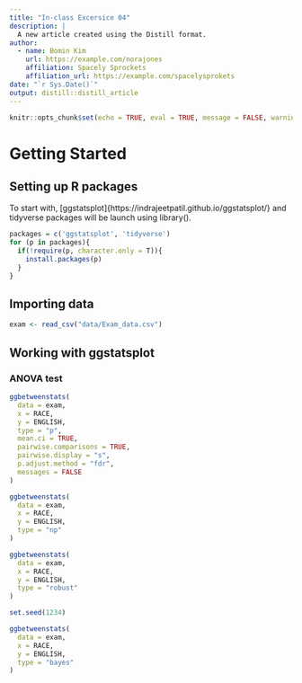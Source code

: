 ```yaml
---
title: "In-class Excersice 04"
description: |
  A new article created using the Distill format.
author:
  - name: Bomin Kim 
    url: https://example.com/norajones
    affiliation: Spacely Sprockets
    affiliation_url: https://example.com/spacelysprokets
date: "`r Sys.Date()`"
output: distill::distill_article
---
```


```r
knitr::opts_chunk$set(echo = TRUE, eval = TRUE, message = FALSE, warning = FALSE, fig.retina = 3)
```

# Getting Started

## Setting up R packages

To start with, [ggstatsplot]{https://indrajeetpatil.github.io/ggstatsplot/} and tidyverse packages will be launch using library().

```r
packages = c('ggstatsplot', 'tidyverse')
for (p in packages){
  if(!require(p, character.only = T)){
    install.packages(p)
  }
}
```

## Importing data

```r
exam <- read_csv("data/Exam_data.csv")
```

## Working with ggstatsplot

### ANOVA test

```r
ggbetweenstats(
  data = exam,
  x = RACE, 
  y = ENGLISH,
  type = "p",
  mean.ci = TRUE, 
  pairwise.comparisons = TRUE, 
  pairwise.display = "s",
  p.adjust.method = "fdr",
  messages = FALSE
)
```

```r
ggbetweenstats(
  data = exam,
  x = RACE, 
  y = ENGLISH,
  type = "np"
)
```

```r
ggbetweenstats(
  data = exam,
  x = RACE, 
  y = ENGLISH,
  type = "robust"
)
```

```r
set.seed(1234)

ggbetweenstats(
  data = exam,
  x = RACE, 
  y = ENGLISH,
  type = "bayes"
)
```